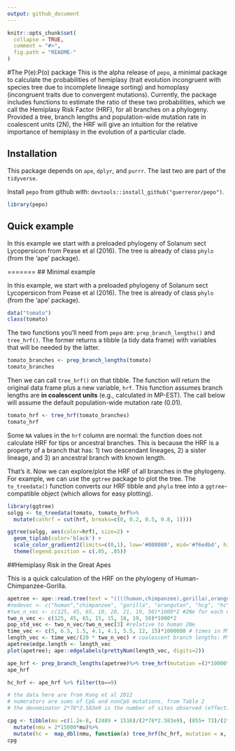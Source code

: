 ```yaml
---
output: github_document
---
```


<!-- README.md is generated from README.Rmd. Please edit that file -->

```r
knitr::opts_chunk$set(
  collapse = TRUE,
  comment = "#>",
  fig.path = "README-"
)
```

#The P(e):P(o) package
This is the alpha release of `pepo`, a minimal package to calculate the probabilities of hemiplasy (trait evolution incongruent with species tree due to incomplete lineage sorting) and homoplasy (incongruent traits due to convergent mutations). Currently, the package includes functions to estimate the ratio of these two probabilities, which we call the Hemiplasy Risk Factor (HRF), for all branches on a phylogeny. Provided a tree, branch lengths and population-wide mutation rate in coalescent units (2N), the HRF will give an intuition for the relative importance of hemiplasy in the evolution of a particular clade.

## Installation
This package depends on `ape`, `dplyr`, and `purrr`. The last two are part of the `tidyverse`. 

Install `pepo` from github with: `devtools::install_github("guerreror/pepo")`.

```r
library(pepo)
```

## Quick example

In this example we start with a preloaded phylogeny of Solanum sect Lycopersicon from Pease et al (2016). The tree is already of class `phylo` (from the 'ape' package). 

=======
## Minimal example

In this example, we start with a preloaded phylogeny of Solanum sect Lycopersicon from Pease et al (2016). The tree is already of class `phylo` (from the 'ape' package). 

```r
data("tomato")
class(tomato)
```

The two functions you'll need from `pepo` are: `prep_branch_lengths()` and `tree_hrf()`. The former returns a tibble (a tidy data frame) with variables that will be needed by the latter.

```r
tomato_branches <- prep_branch_lengths(tomato) 
tomato_branches
```

Then we can call `tree_hrf()` on that tibble. The function will return the original data frame plus a new variable, `hrf`. This function assumes branch lengths are **in coalescent units** (e.g., calculated in MP-EST). The call below will assume the default population-wide mutation rate (0.01).

```r
tomato_hrf <- tree_hrf(tomato_branches)
tomato_hrf
```

Some `NA` values in the `hrf` column are normal: the function does not calculate HRF for tips or ancestral branches. This is because the HRF is a property of a branch that has: 1) two descendant lineages, 2) a sister lineage, and 3) an ancestral branch with known length.

That's it. Now we can explore/plot the HRF of all branches in the phylogeny. For example, we can use the `ggtree` package to plot the tree. The `to_treedata()` function converts our HRF tibble and `phylo` tree into a `ggtree`-compatible object (which allows for easy plotting).

```r
library(ggtree)
solgg <- to_treedata(tomato, tomato_hrf%>%
  mutate(cathrf = cut(hrf, breaks=c(0, 0.2, 0.5, 0.8, 1))))

ggtree(solgg, aes(color=hrf), size=2) + 
  geom_tiplab(color='black') +
  scale_color_gradient2(limits=c(0,1), low='#008080', mid='#f6edbd', high='#ca562c', midpoint=0.5, na.value = 'grey90')+
  theme(legend.position = c(.05, .85))
```

##Hemiplasy Risk in the Great Apes

This is a quick calculation of the HRF on the phylogeny of Human-Chimpanzee-Gorilla.

```r
apetree <- ape::read.tree(text = "((((human,chimpanzee),gorilla),orangutan),out);")
#nodevec <- c("human","chimpanzee", "gorilla", "orangutan", "hcg", "hc")
#two_n_vec <- c(125, 45, 65, 10, 20, 21, 19, 50)*1000*2 #2Ne for each node
two_n_vec <- c(125, 45, 65, 15, 15, 18, 19, 50)*1000*2
pop_std_vec <- two_n_vec/two_n_vec[3] #relative to human 2Ne
time_vec <- c(5, 6.5, 1.5, 4.1, 4.1, 5.5, 12, 15)*1000000 # times in MY
length_vec <- time_vec/(20 * two_n_vec) # coalescent branch lengths: MY/(gen * 2Ne)
apetree$edge.length <- length_vec
plot(apetree); ape::edgelabels(prettyNum(length_vec, digits=2))

```

```r
ape_hrf <- prep_branch_lengths(apetree)%>% tree_hrf(mutation =(2*10000*10^-8))
ape_hrf
```

```r
hc_hrf <- ape_hrf %>% filter(to==9)

# the data here are from Kong et al 2012
# numerators are sums of CpG and nonCpG mutations, from Table 2
# the denominator 2*78*2.583e9 is the number of sites observed (effective bases times transmission events -- two times number of trios)

cpg <- tibble(mu =c(1.2e-8, (2489 + 1516)/(2*78*2.583e9), (855+ 73)/(2*78*48.8e6)))%>%
  mutate(nmu = 2*15000*mu)%>%
  mutate(hc =  map_dbl(nmu, function(x) tree_hrf(hc_hrf, mutation = x, mode = 'strict', pepo=T)$hrf))
cpg
```

